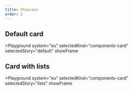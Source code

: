 ```yaml
---
title: Showcase
order: 2
---
```



## Default card

<Playground
  system="eu"
  selectedKind="components-card"
  selectedStory="default"
  showFrame
>
  <Html markup={card} />
</Playground>

## Card with lists

<Playground
  system="eu"
  selectedKind="components-card"
  selectedStory="lists"
  showFrame
>
  <Html markup={cardLists} />
</Playground>
